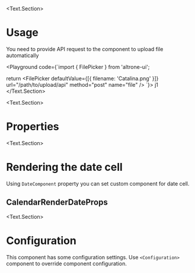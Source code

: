 
<BluePrint title="Calendar" description="This component is used to show calendar on the page" />

<Text.Section>
# Usage

  You need to provide API request to the component to upload file automatically

  <Playground code={`import { FilePicker } from 'altrone-ui';

return <FilePicker
  defaultValue={[{ filename: 'Catalina.png' }]}
  url="/path/to/upload/api"
  method="post"
  name="file"
/>
`}>
    j1
</Playground>
</Text.Section>

<Text.Section>
  # Properties

  <PropertiesTable title="Properties" data={CalendarProperties} />
</Text.Section>

<Text.Section>
  # Rendering the date cell

  Using `DateComponent` property you can set custom component for date cell.

  ## CalendarRenderDateProps

  <PropertiesTable title="Properties" data={CalendarDateContextProperties} />
</Text.Section>

<Text.Section>
# Configuration

This component has some configuration settings. Use `<Configuration>` component to override component configuration.

<ConfigTable filter="calendar." />
</Text.Section>